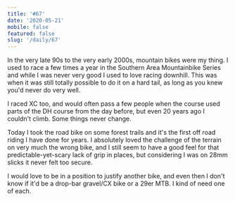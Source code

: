 ```yaml
---
title: '#67'
date: '2020-05-21'
mobile: false
featured: false
slug: '/daily/67'
---
```


In the very late 90s to the very early 2000s, mountain bikes were my thing. I used to race a few times a year in the Southern Area Mountainbike Series and while I was never very good I used to love racing downhill. This was when it was still totally possible to do it on a hard tail, as long as you knew you'd never do very well.

I raced XC too, and would often pass a few people when the course used parts of the DH course from the day before, but even 20 years ago I couldn't climb. Some things never change.

Today I took the road bike on some forest trails and it's the first off road riding I have done for years. I absolutely loved the challenge of the terrain on very much the wrong bike, and I still seem to have a good feel for that predictable-yet-scary lack of grip in places, but considering I was on 28mm slicks it never felt too secure.

I would love to be in a position to justify another bike, and even then I don't know if it'd be a drop-bar gravel/CX bike or a 29er MTB. I kind of need one of each.

